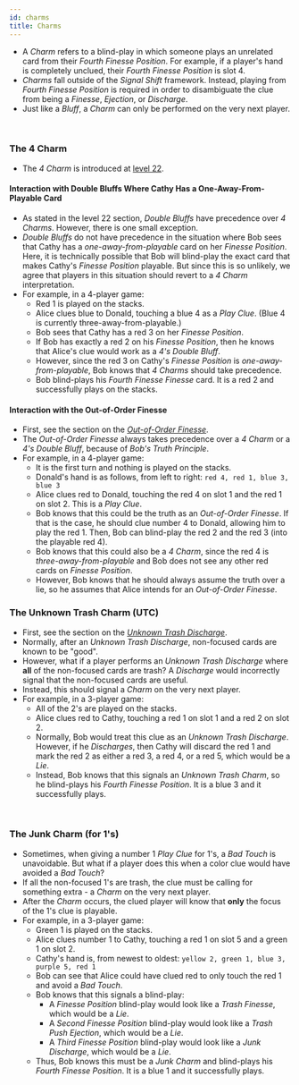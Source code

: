 ```yaml
---
id: charms
title: Charms
---
```



- A *Charm* refers to a blind-play in which someone plays an unrelated card from their *Fourth Finesse Position*. For example, if a player's hand is completely unclued, their *Fourth Finesse Position* is slot 4.
- *Charms* fall outside of the *Signal Shift* framework. Instead, playing from *Fourth Finesse Position* is required in order to disambiguate the clue from being a *Finesse*, *Ejection*, or *Discharge*.
- Just like a *Bluff*, a *Charm* can only be performed on the very next player.

<br />

### The 4 Charm

- The *4 Charm* is introduced at [level 22](../level-22.mdx#the-4-charm).

#### Interaction with Double Bluffs Where Cathy Has a One-Away-From-Playable Card

- As stated in the level 22 section, *Double Bluffs* have precedence over *4 Charms*. However, there is one small exception.
- *Double Bluffs* do not have precedence in the situation where Bob sees that Cathy has a *one-away-from-playable* card on her *Finesse Position*. Here, it is technically possible that Bob will blind-play the exact card that makes Cathy's *Finesse Position* playable. But since this is so unlikely, we agree that players in this situation should revert to a *4 Charm* interpretation.
- For example, in a 4-player game:
  - Red 1 is played on the stacks.
  - Alice clues blue to Donald, touching a blue 4 as a *Play Clue*. (Blue 4 is currently three-away-from-playable.)
  - Bob sees that Cathy has a red 3 on her *Finesse Position*.
  - If Bob has exactly a red 2 on his *Finesse Position*, then he knows that Alice's clue would work as a *4's Double Bluff*.
  - However, since the red 3 on Cathy's *Finesse Position* is *one-away-from-playable*, Bob knows that *4 Charms* should take precedence.
  - Bob blind-plays his *Fourth Finesse Finesse* card. It is a red 2 and successfully plays on the stacks.

#### Interaction with the Out-of-Order Finesse

- First, see the section on the *[Out-of-Order Finesse](../level-19.mdx#the-out-of-order-finesse)*.
- The *Out-of-Order Finesse* always takes precedence over a *4 Charm* or a *4's Double Bluff*, because of *Bob's Truth Principle*.
- For example, in a 4-player game:
  - It is the first turn and nothing is played on the stacks.
  - Donald's hand is as follows, from left to right: `red 4, red 1, blue 3, blue 3`
  - Alice clues red to Donald, touching the red 4 on slot 1 and the red 1 on slot 2. This is a *Play Clue*.
  - Bob knows that this could be the truth as an *Out-of-Order Finesse*. If that is the case, he should clue number 4 to Donald, allowing him to play the red 1. Then, Bob can blind-play the red 2 and the red 3 (into the playable red 4).
  - Bob knows that this could also be a *4 Charm*, since the red 4 is *three-away-from-playable* and Bob does not see any other red cards on *Finesse Position*.
  - However, Bob knows that he should always assume the truth over a lie, so he assumes that Alice intends for an *Out-of-Order Finesse*.

<FourCharm />

### The Unknown Trash Charm (UTC)

- First, see the section on the *[Unknown Trash Discharge](../level-15.mdx#the-unknown-trash-discharge-1-for-1-form-utd)*.
- Normally, after an *Unknown Trash Discharge*, non-focused cards are known to be "good".
- However, what if a player performs an *Unknown Trash Discharge* where **all** of the non-focused cards are trash? A *Discharge* would incorrectly signal that the non-focused cards are useful.
- Instead, this should signal a *Charm* on the very next player.
- For example, in a 3-player game:
  - All of the 2's are played on the stacks.
  - Alice clues red to Cathy, touching a red 1 on slot 1 and a red 2 on slot 2.
  - Normally, Bob would treat this clue as an *Unknown Trash Discharge*. However, if he *Discharges*, then Cathy will discard the red 1 and mark the red 2 as either a red 3, a red 4, or a red 5, which would be a *Lie*.
  - Instead, Bob knows that this signals an *Unknown Trash Charm*, so he blind-plays his *Fourth Finesse Position*. It is a blue 3 and it successfully plays.

<UnknownTrashCharm />

<br />

### The Junk Charm (for 1's)

- Sometimes, when giving a number 1 *Play Clue* for 1's, a *Bad Touch* is unavoidable. But what if a player does this when a color clue would have avoided a *Bad Touch*?
- If all the non-focused 1's are trash, the clue must be calling for something extra - a *Charm* on the very next player.
- After the *Charm* occurs, the clued player will know that **only** the focus of the 1's clue is playable.
- For example, in a 3-player game:
  - Green 1 is played on the stacks.
  - Alice clues number 1 to Cathy, touching a red 1 on slot 5 and a green 1 on slot 2.
  - Cathy's hand is, from newest to oldest: `yellow 2, green 1, blue 3, purple 5, red 1`
  - Bob can see that Alice could have clued red to only touch the red 1 and avoid a *Bad Touch*.
  - Bob knows that this signals a blind-play:
    - A *Finesse Position* blind-play would look like a *Trash Finesse*, which would be a *Lie*.
    - A *Second Finesse Position* blind-play would look like a *Trash Push Ejection*, which would be a *Lie*.
    - A *Third Finesse Position* blind-play would look like a *Junk Discharge*, which would be a *Lie*.
  - Thus, Bob knows this must be a *Junk Charm* and blind-plays his *Fourth Finesse Position*. It is a blue 1 and it successfully plays.

